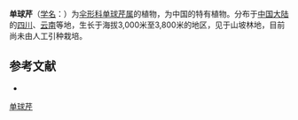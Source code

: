 {{NoteTA|G1=LS}}
{{Speciesbox
| name = 单球芹
| status = 
| status_system = 
| image = 
| genus = Haplosphaera
| species = phaea
| authority = Hand.-Mazz.
}}

'''单球芹'''（[[学名|学名]]：{{lang|la|''Haplosphaera phaea''}}）为[[伞形科|伞形科]][[单球芹属|单球芹属]]的植物，为中国的特有植物。分布于[[中国大陆|中国大陆]]的[[四川|四川]]、[[云南|云南]]等地，生长于海拔3,000米至3,800米的地区，见于山坡林地，目前尚未由人工引种栽培。

== 参考文献 ==
<div class="references-small">
* {{cite web| url =http://www.bioinfo.cn/db05/KmzwSpecies.php?action=view&id=22804| title =单球芹| work =《中国高等植物数据库全库》| publisher =中国科学院微生物研究所| author =昆明植物研究所| accessdate =2009-02-25| deadurl =yes| archiveurl =https://web.archive.org/web/20160305050735/http://www.bioinfo.cn/db05/KmzwSpecies.php?action=view&id=22804| archivedate =2016-03-05}}
</div>
{{Taxonbar|from=Q10906304}}

[[Category:单球芹属|单球芹]]


{{Apiales-stub}}